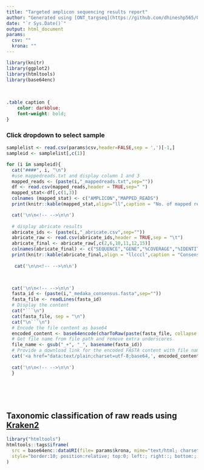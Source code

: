 ```yaml
---
title: "Targeted amplicon sequencing results report"
author: "Generated using [ONT_targseq](https://github.com/dhineshp565/ONT_targseq) pipeline"
date: "`r Sys.Date()`"
output: html_document
params:
  csv: ""
  krona: ""
---
```


```r
library(knitr)
library(ggplot2)
library(htmltools)
library(base64enc)
```


<br>
```css
.table caption {
    color: darkblue;
    font-weight: bold;
}
```

### Click dropdown to select sample {.tabset .tabset-dropdown}
```r

samplelist <- read.csv(params$csv,header=FALSE,sep = ',')[-1,]
sampleid <- samplelist[,c(1)]

for (i in sampleid){
  cat("####", i, "\n")
  #use mappedreads.txt and display column 1 and 3
  mapped_reads <- (paste(i,"_mappedreads.txt",sep=""))
  df <- read.csv(mapped_reads,header = TRUE,sep=" ")
  mapped_stat<-df[,c(1,3)]
  colnames (mapped_stat) <- c("AMPLICON","MAPPED_READS")
  print(knitr::kable(mapped_stat,align="ll",caption = "No. of mapped reads. Generated using [minimap2](https://github.com/lh3/minimap2) and [samtools](https://github.com/samtools/samtools)"))

  cat('\n\n<!-- -->\n\n') 
 
  # display abricate results
  abricate_ids <- (paste(i,"_abricate.csv",sep=""))
  abricate_raw <- read.csv(abricate_ids,header = TRUE,sep = "\t")
  abricate_final <- abricate_raw[,c(2,6,10,11,12,15)]
  colnames(abricate_final) <- c("SEQUENCE","GENE","%COVERAGE","%IDENTITY","DATABASE","REFERENCE") 
  print(knitr::kable(abricate_final,align = "llcccl",caption = "Consensus compared to reference database. Generated using [abricate](https://github.com/tseemann/abricate) and custom database")) 
  
   cat('\n\n<!-- -->\n\n')

  

  cat('\n\n<!-- -->\n\n')
  fasta_id <- (paste(i,"_medaka_consensus.fasta",sep=""))
  fasta_file <- readLines(fasta_id)
  # Display the content
  cat("```\n")
  cat(fasta_file, sep = "\n")
  cat("\n```\n")
  # Encode the file content as base64
  encoded_content <- base64encode(charToRaw(paste(fasta_file, collapse = "\n")))
  # Get file name from file path and remove extra underscores
  file_name <- gsub("_+", "_", basename(fasta_id))
  # Provide a download link for the encoded FASTA content with file name
  cat('<a href="data:text/plain;charset=utf-8;base64,', encoded_content, '" download="', file_name, '">Download FASTA file</a>')
  
  cat('\n\n<!-- -->\n\n')
  }

```
<br>

<br>

## Taxonomic classification of raw reads using [Kraken2](https://ccb.jhu.edu/software/kraken2/)


```r
library("htmltools")
htmltools::tags$iframe(
  src = base64enc::dataURI(file= params$krona, mime="text/html; charset=UTF-8"),
  style="border:10; position:relative; top:0; left:; right::; bottom:; width:100%; height:800px"
)
```